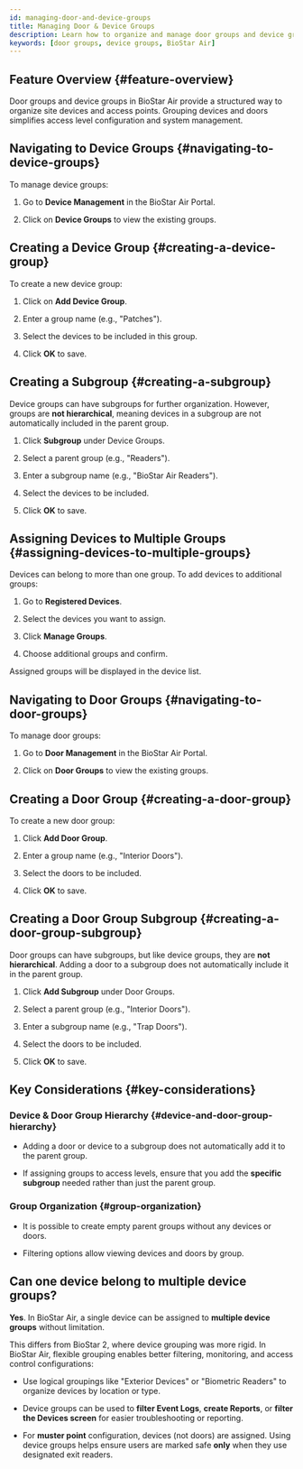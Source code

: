 ```yaml
---
id: managing-door-and-device-groups
title: Managing Door & Device Groups
description: Learn how to organize and manage door groups and device groups in BioStar Air for streamlined access control configuration and efficient system administration.
keywords: [door groups, device groups, BioStar Air]
---
```



## Feature Overview {#feature-overview}

Door groups and device groups in BioStar Air provide a structured way to organize site devices and access points. Grouping devices and doors simplifies access level configuration and system management.

<CustomerNote />


## Navigating to Device Groups {#navigating-to-device-groups}

To manage device groups:

1. Go to **Device Management** in the BioStar Air Portal.

1. Click on **Device Groups** to view the existing groups.

<YouTube videoId="nx1V3F402No" />

## Creating a Device Group {#creating-a-device-group}

To create a new device group:

1. Click on **Add Device Group**.

1. Enter a group name (e.g., "Patches").

1. Select the devices to be included in this group.

1. Click **OK** to save.


## Creating a Subgroup {#creating-a-subgroup}

Device groups can have subgroups for further organization. However, groups are **not hierarchical**, meaning devices in a subgroup are not automatically included in the parent group.

1. Click **Subgroup** under Device Groups.

1. Select a parent group (e.g., "Readers").

1. Enter a subgroup name (e.g., "BioStar Air Readers").

1. Select the devices to be included.

1. Click **OK** to save.


## Assigning Devices to Multiple Groups {#assigning-devices-to-multiple-groups}

Devices can belong to more than one group. To add devices to additional groups:

1. Go to **Registered Devices**.

1. Select the devices you want to assign.

1. Click **Manage Groups**.

1. Choose additional groups and confirm.

Assigned groups will be displayed in the device list.


## Navigating to Door Groups {#navigating-to-door-groups}

To manage door groups:

1. Go to **Door Management** in the BioStar Air Portal.

1. Click on **Door Groups** to view the existing groups.


## Creating a Door Group {#creating-a-door-group}

To create a new door group:

1. Click **Add Door Group**.

1. Enter a group name (e.g., "Interior Doors").

1. Select the doors to be included.

1. Click **OK** to save.


## Creating a Door Group Subgroup {#creating-a-door-group-subgroup}

Door groups can have subgroups, but like device groups, they are **not hierarchical**. Adding a door to a subgroup does not automatically include it in the parent group.

1. Click **Add Subgroup** under Door Groups.

1. Select a parent group (e.g., "Interior Doors").

1. Enter a subgroup name (e.g., "Trap Doors").

1. Select the doors to be included.

1. Click **OK** to save.


## Key Considerations {#key-considerations}

### Device & Door Group Hierarchy {#device-and-door-group-hierarchy}

* Adding a door or device to a subgroup does not automatically add it to the parent group.

* If assigning groups to access levels, ensure that you add the **specific subgroup** needed rather than just the parent group.

### Group Organization {#group-organization}

* It is possible to create empty parent groups without any devices or doors.

* Filtering options allow viewing devices and doors by group.


## Can one device belong to multiple device groups?

**Yes**. In BioStar Air, a single device can be assigned to **multiple device groups** without limitation.

This differs from BioStar 2, where device grouping was more rigid. In BioStar Air, flexible grouping enables better filtering, monitoring, and access control configurations:

* Use logical groupings like "Exterior Devices" or "Biometric Readers" to organize devices by location or type.

* Device groups can be used to **filter Event Logs**, **create Reports**, or **filter the Devices screen** for easier troubleshooting or reporting.

* For **muster point** configuration, devices (not doors) are assigned. Using device groups helps ensure users are marked safe **only** when they use designated exit readers.